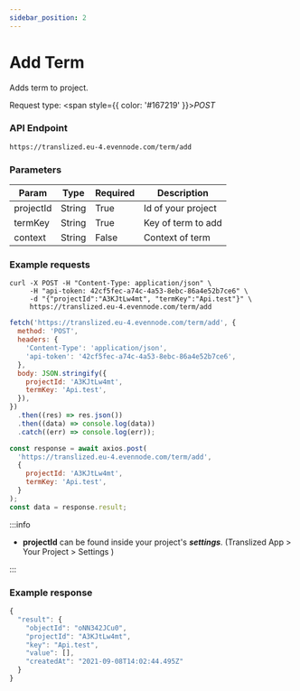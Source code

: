 ```yaml
---
sidebar_position: 2
---
```



# Add Term

Adds term to project.

Request type: <span style={{ color: '#167219' }}>_POST_</span>

### API Endpoint

```url
https://translized.eu-4.evennode.com/term/add
```

### Parameters

| Param     | Type   | Required | Description        |
| --------- | ------ | -------- | ------------------ |
| projectId | String | True     | Id of your project |
| termKey   | String | True     | Key of term to add |
| context   | String | False    | Context of term    |

### Example requests

<Tabs className="api-tabs">
<TabItem value="cURL" label="cURL">

```curl
curl -X POST -H "Content-Type: application/json" \
     -H "api-token: 42cf5fec-a74c-4a53-8ebc-86a4e52b7ce6" \
     -d "{"projectId":"A3KJtLw4mt", "termKey":"Api.test"}" \
     https://translized.eu-4.evennode.com/term/add
```

</TabItem>
<TabItem value="js-fetch" label="Javascript Fetch">

```js
fetch('https://translized.eu-4.evennode.com/term/add', {
  method: 'POST',
  headers: {
    'Content-Type': 'application/json',
    'api-token': '42cf5fec-a74c-4a53-8ebc-86a4e52b7ce6',
  },
  body: JSON.stringify({
    projectId: 'A3KJtLw4mt',
    termKey: 'Api.test',
  }),
})
  .then((res) => res.json())
  .then((data) => console.log(data))
  .catch((err) => console.log(err));
```

  </TabItem>
  <TabItem value="js-axios" label="Javascript Axios">

```js
const response = await axios.post(
  'https://translized.eu-4.evennode.com/term/add',
  {
    projectId: 'A3KJtLw4mt',
    termKey: 'Api.test',
  }
);
const data = response.result;
```

  </TabItem>
</Tabs>

:::info

- **projectId** can be found inside your project's **_settings_**. (Translized App > Your Project > Settings )

:::

### Example response

```js
{
  "result": {
    "objectId": "oNN342JCu0",
    "projectId": "A3KJtLw4mt",
    "key": "Api.test",
    "value": [],
    "createdAt": "2021-09-08T14:02:44.495Z"
  }
}
```
